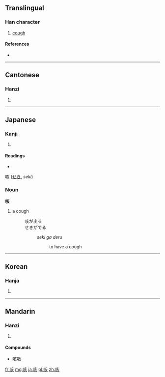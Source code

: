 ==Translingual==

===Han character===
{{Han char|rn=30|rad=口|as=06|sn=9|four=6008<sub>2</sub>|canj=口卜女人 (RYVO)}}

# [[cough]]

====References====
* {{Han ref|kx=0187.100|dkj=03555|dj=0406.120|hdz=10622.040|uh=54B3|ud=21683|bh=AB79|bd=43897}}

----

==Cantonese==

===Hanzi===
{{yue-hanzi|jyut=|y=haai1, kat1}}

# {{defn|Cantonese|sort=口06}}

----

==Japanese==

===Kanji===
{{ja-kanji|grade=|rs=口06}}

# {{defn|Japanese|sort=口06}}

====Readings====
* {{ja-readings|on=[[がい]] (gai)|kun=[[せき]] (seki)}}
咳 ([[せき]], ''seki'')

===Noun===
'''咳'''

# a cough
#: 咳が出る <br>  せきがでる
#:: ''seki ga deru''
#::: to have a cough

----

==Korean==

===Hanja===
{{ko-hanja|hangeul=해|rv=hae|mr=hae}}

# {{defn|Korean|sort=口06}}

----

==Mandarin==

===Hanzi===
{{cmn-hanzi|pin=[[ké]] ([[ke2]])|wg=k'o<sup>2</sup>}}

# {{defn|Mandarin|sort=口06}}

====Compounds====
{{top2}}
* [[咳嗽]]
{{bottom}}

[[fr:咳]]
[[mg:咳]]
[[ja:咳]]
[[pl:咳]]
[[zh:咳]]